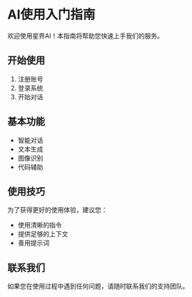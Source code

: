 # AI使用入门指南

欢迎使用星界AI！本指南将帮助您快速上手我们的服务。

## 开始使用

1. 注册账号
2. 登录系统
3. 开始对话

## 基本功能

- 智能对话
- 文本生成
- 图像识别
- 代码辅助

## 使用技巧

为了获得更好的使用体验，建议您：

- 使用清晰的指令
- 提供足够的上下文
- 善用提示词

## 联系我们

如果您在使用过程中遇到任何问题，请随时联系我们的支持团队。 